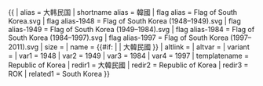 {{ {{{1<noinclude>|country showdata</noinclude>}}}
| alias = 大韩民国
| shortname alias = 韓國
| flag alias = Flag of South Korea.svg
| flag alias-1948 = Flag of South Korea (1948–1949).svg
| flag alias-1949 = Flag of South Korea (1949–1984).svg
| flag alias-1984 = Flag of South Korea (1984–1997).svg
| flag alias-1997 = Flag of South Korea (1997–2011).svg
| size = {{{size|}}}
| name = {{#if: {{{name|}}} | {{{name|}}} | 大韓民國 }}
| altlink = {{{altlink|}}}
| altvar = {{{altvar|}}}
| variant = {{{variant|}}}
<noinclude>
| var1 = 1948
| var2 = 1949
| var3 = 1984
| var4 = 1997
| templatename = Republic of Korea
| redir1 = 大韓民國
| redir2 = Republic of Korea
| redir3 = ROK
| related1 = South Korea
</noinclude>
}}<noinclude>
</noinclude>
